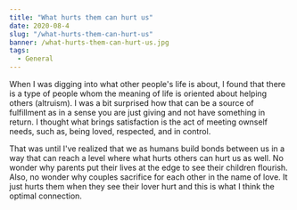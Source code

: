 ```yaml
---
title: "What hurts them can hurt us"
date: 2020-08-4
slug: "/what-hurts-them-can-hurt-us"
banner: /what-hurts-them-can-hurt-us.jpg
tags:
  - General
---
```


When I was digging into what other people's life is about, I found that there is a type of people whom the meaning of life is oriented about helping others (altruism). I was a bit surprised how that can be a source of fulfillment as in a sense you are just giving and not have something in return. I thought what brings satisfaction is the act of meeting ownself needs, such as, being loved, respected, and in control.

That was until I've realized that we as humans build bonds between us in a way that can reach a level where what hurts others can hurt us as well. No wonder why parents put their lives at the edge to see their children flourish. Also, no wonder why couples sacrifice for each other in the name of love. It just hurts them when they see their lover hurt and this is what I think the optimal connection.
